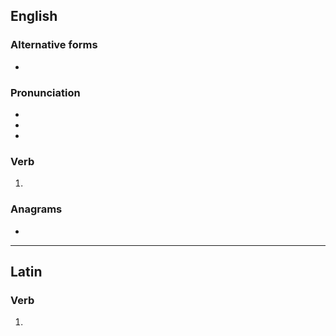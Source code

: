 ==English==

===Alternative forms===
* {{alter|en|ment||obsolete}}

===Pronunciation===
* {{IPA|en|/ˈmɛnt/}}
* {{audio|en|en-us-meant.ogg|Audio (US)}}
* {{rhymes|en|ɛnt}}

===Verb===
{{head|en|verb form}}

# {{en-past of|mean}}

===Anagrams===
* {{anagrams|en|a=aemnt|Manet|ament|ant'em|antem|manet|menta|nemat-}}

----

==Latin==

===Verb===
{{la-verb-form|meant}}

# {{inflection of|la|meō||3|p|pres|actv|indc}}